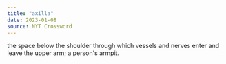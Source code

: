 ```yaml
---
title: "axilla"
date: 2023-01-08
source: NYT Crossword
---
```


the space below the shoulder through which vessels and nerves enter and leave the upper arm; a person's armpit.
